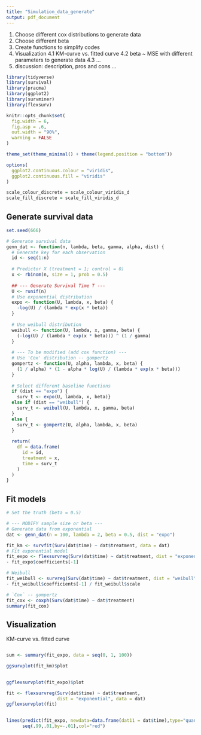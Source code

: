 ```yaml
---
title: "Simulation_data_generate"
output: pdf_document
---
```


1. Choose different cox distributions to generate data
2. Choose different beta
3. Create functions to simplify codes
4. Visualization
  4.1 KM-curve vs. fitted curve
  4.2 beta ~ MSE with different parameters to generate data
  4.3 ...
5. discussion: description, pros and cons
...
```r
library(tidyverse)
library(survival)
library(pracma)
library(ggplot2)
library(survminer)
library(flexsurv)

knitr::opts_chunk$set(
  fig.width = 6,
  fig.asp = .6,
  out.width = "90%",
  warning = FALSE
)

theme_set(theme_minimal() + theme(legend.position = "bottom"))

options(
  ggplot2.continuous.colour = "viridis",
  ggplot2.continuous.fill = "viridis"
)

scale_colour_discrete = scale_colour_viridis_d
scale_fill_discrete = scale_fill_viridis_d
```


## Generate survival data
```r
set.seed(666)

# Generate survival data
genn_dat <- function(n, lambda, beta, gamma, alpha, dist) {
  # Generate key for each observation
  id <- seq(1:n)
  
  # Predictor X (treatment = 1; control = 0)
  x <- rbinom(n, size = 1, prob = 0.5)
  
  ## --- Generate Survival Time T --- 
  U <- runif(n)
  # Use exponential distribution
  expo <- function(U, lambda, x, beta) {
    -log(U) / (lambda * exp(x * beta))
  }
  
  # Use weibull distribution
  weibull <- function(U, lambda, x, gamma, beta) {
    (-log(U) / (lambda * exp(x * beta))) ^ (1 / gamma)
  }
  
  # --- To be modified (add cox function) ---
  # Use 'Cox' distribution -- gompertz
  gompertz <- function(U, alpha, lambda, x, beta) {
    (1 / alpha) * (1 - alpha * log(U) / (lambda * exp(x * beta)))
  }
  
  # Select different baseline functions
  if (dist == "expo") {
    surv_t <- expo(U, lambda, x, beta)}
  else if (dist == "weibull") {
    surv_t <- weibull(U, lambda, x, gamma, beta)
  }
  else {
    surv_t <- gompertz(U, alpha, lambda, x, beta)
  }
  
  return(
    df = data.frame(
      id = id,
      treatment = x,
      time = surv_t
    )
  )
}
```


## Fit models
```r
# Set the truth (beta = 0.5)

# --- MODIFY sample size or beta ---
# Generate data from exponential
dat <- genn_dat(n = 100, lambda = 2, beta = 0.5, dist = "expo")

fit_km <- survfit(Surv(dat$time) ~ dat$treatment, data = dat)
# Fit exponential model
fit_expo <- flexsurvreg(Surv(dat$time) ~ dat$treatment, dist = "exponential", data = dat)
- fit_expo$coefficients[-1]

# Weibull
fit_weibull <- survreg(Surv(dat$time) ~ dat$treatment, dist = "weibull")
- fit_weibull$coefficients[-1] / fit_weibull$scale

# `Cox` -- gompertz
fit_cox <- coxph(Surv(dat$time) ~ dat$treatment)
summary(fit_cox)
```


## Visualization
KM-curve vs. fitted curve

```r

```

```r
sum <- summary(fit_expo, data = seq(0, 1, 100))

ggsurvplot(fit_km)$plot 
  

ggflexsurvplot(fit_expo)$plot

fit <- flexsurvreg(Surv(dat$time) ~ dat$treatment,
                   dist = "exponential", data = dat)
ggflexsurvplot(fit)

  
lines(predict(fit_expo, newdata=data.frame(dat11 = dat$time),type="quantile",p=seq(.01,.99,by=.01)),
      seq(.99,.01,by=-.01),col="red")
```

